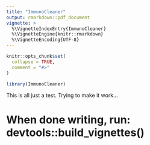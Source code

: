 ```yaml
---
title: "ImmunoCleaner"
output: rmarkdown::pdf_document
vignette: >
  %\VignetteIndexEntry{ImmunoCleaner}
  %\VignetteEngine{knitr::rmarkdown}
  %\VignetteEncoding{UTF-8}
---
```


```r
knitr::opts_chunk$set(
  collapse = TRUE,
  comment = "#>"
)
```

```r
library(ImmunoCleaner)
```

This is all just a test. Trying to make it work...


# When done writing, run: devtools::build_vignettes()